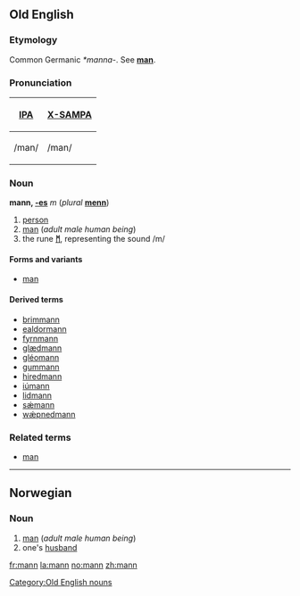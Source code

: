 {{see|Mann}}
==Old English==
===Etymology===
Common Germanic ''*manna-''.  See '''[[man]]'''.

===Pronunciation===
{| border=1 cellpadding=5
! [[w:International Phonetic Alphabet|IPA]] !! [[w:X-SAMPA|X-SAMPA]]
|-
| /man/ || /man/
|}

===Noun===
'''mann, [[Wiktionary Appendix:Old English athematic noun declension|-es]]''' ''m'' (''plural'' '''[[menn]]''')

#[[person]]
#[[man]] (''adult male human being'')
#the rune '''[[ᛗ]]''', representing the sound /m/

====Forms and variants====
*[[man]]

====Derived terms====
*[[brimmann]]
*[[ealdormann]]
*[[fyrnmann]]
*[[glædmann]]
*[[gleomann|gléomann]]
*[[gummann]]
*[[hiredmann]]
*[[iumann|iúmann]]
*[[lidmann]]
*[[sæmann|sǽmann]]
*[[wæpnedmann|wǽpnedmann]]

===Related terms===
*[[man#Old English|man]]<!-- — "[some]one"-->

[[Category:Old English nouns]]

----
==Norwegian==
===Noun===
{{no-noun-irreg|m|[[mannen]]|[[menn]]|[[mennene]]}}

#[[man]] (''adult male human being'')
#one's [[husband]]

[[fr:mann]]
[[la:mann]]
[[no:mann]]
[[zh:mann]]